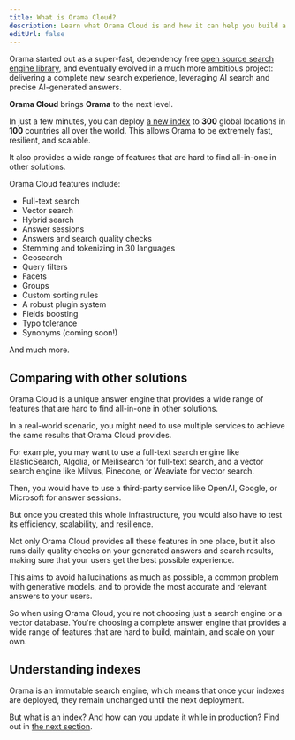 ```yaml
---
title: What is Orama Cloud?
description: Learn what Orama Cloud is and how it can help you build a powerful answer engine.
editUrl: false
---
```


Orama started out as a super-fast, dependency free [open source search engine library](/open-source), and eventually evolved in a much more ambitious project: delivering a complete new search experience, leveraging AI search and precise AI-generated answers.

**Orama Cloud** brings **Orama** to the next level. 

In just a few minutes, you can deploy [a new index](/cloud/understanding-orama/indexes) to **300** global locations in **100** countries all over the world. This allows Orama to be extremely fast, resilient, and scalable. 

It also provides a wide range of features that are hard to find all-in-one in other solutions.

Orama Cloud features include:

- Full-text search
- Vector search
- Hybrid search
- Answer sessions
- Answers and search quality checks
- Stemming and tokenizing in 30 languages
- Geosearch
- Query filters
- Facets
- Groups
- Custom sorting rules
- A robust plugin system
- Fields boosting
- Typo tolerance
- Synonyms (coming soon!)

And much more.

## Comparing with other solutions

Orama Cloud is a unique answer engine that provides a wide range of features that are hard to find all-in-one in other solutions.

In a real-world scenario, you might need to use multiple services to achieve the same results that Orama Cloud provides.

For example, you may want to use a full-text search engine like ElasticSearch, Algolia, or Meilisearch for full-text search, and a vector search engine like Milvus, Pinecone, or Weaviate for vector search.

Then, you would have to use a third-party service like OpenAI, Google, or Microsoft for answer sessions.

But once you created this whole infrastructure, you would also have to test its efficiency, scalability, and resilience.

Not only Orama Cloud provides all these features in one place, but it also runs daily quality checks on your generated answers and search results, making sure that your users get the best possible experience.

This aims to avoid hallucinations as much as possible, a common problem with generative models, and to provide the most accurate and relevant answers to your users.

So when using Orama Cloud, you're not choosing just a search engine or a vector database. You're choosing a complete answer engine that provides a wide range of features that are hard to build, maintain, and scale on your own.

## Understanding indexes

Orama is an immutable search engine, which means that once your indexes are deployed, they remain unchanged until the next deployment.

But what is an index? And how can you update it while in production? Find out in [the next section](/cloud/understanding-orama/indexes).
